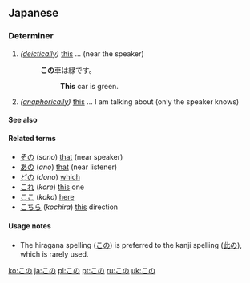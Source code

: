 ==Japanese==

===Determiner===
{{ja-pos|h|determiner|kanji=此の|rom=kono}}

# ''([[deictically]])'' [[this]] ... (near the speaker)
#: '''この'''車は緑です。
#:: '''This''' car is green.
# ''([[anaphorically]])'' [[this]] ... I am talking about (only the speaker knows)

====See also====
{{Japanese demonstratives}}

====Related terms====
* [[その]] (''sono'') [[that]] (near speaker)
* [[あの]] (''ano'') [[that]] (near listener)
* [[どの]] (''dono'') [[which]]
* [[これ]] (''kore'') [[this]] one
* [[ここ]] (''koko'') [[here]]
* [[こちら]] (''kochira'') [[this]] direction

====Usage notes====
* The hiragana spelling ([[この]]) is preferred to the kanji spelling ([[此の]]), which is rarely used.

[[ko:この]]
[[ja:この]]
[[pl:この]]
[[pt:この]]
[[ru:この]]
[[uk:この]]